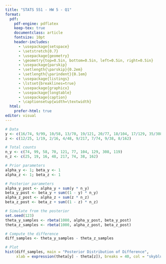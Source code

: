 ```yaml
---
title: "STATS 551 - HW 5 - Q1"
format: 
  pdf:
    pdf-engine: pdflatex
    keep-tex: true
    documentclass: article
    fontsize: 10pt  
    header-includes:
      - \usepackage{setspace}  
      - \setstretch{0.7}        
      - \usepackage{geometry}   
      - \geometry{top=0.5in, bottom=0.5in, left=0.5in, right=0.5in}  
      - \usepackage{parskip}     
      - \setlength{\parskip}{0.2em}  
      - \setlength{\parindent}{0.1em}
      - \usepackage{listings}
      - \lstset{breaklines=true}  
      - \usepackage{graphicx}    
      - \usepackage{longtable}    
      - \usepackage{caption}      
      - \captionsetup{width=\textwidth}
  html:
    prefer-html: true  
editor: visual
---
```


```r

# Data
y <- c(16/74, 9/99, 10/58, 13/70, 19/121, 20/77, 18/104, 17/129, 35/308, 55/119)
z <- c(12/25, 1/19, 2/16, 4/48, 9/217, 7/74, 9/38, 8/162)

# Total counts
n_y <- c(74, 99, 58, 70, 121, 77, 104, 129, 308, 119)
n_z <- c(25, 19, 16, 48, 217, 74, 38, 162)

# Prior parameters
alpha_y <- 1; beta_y <- 1
alpha_z <- 1; beta_z <- 1

# Posterior parameters
alpha_y_post <- alpha_y + sum(y * n_y)
beta_y_post <- beta_y + sum((1 - y) * n_y)
alpha_z_post <- alpha_z + sum(z * n_z)
beta_z_post <- beta_z + sum((1 - z) * n_z)

# Simulate from the posterior
set.seed(123)
theta_y_samples <- rbeta(1000, alpha_y_post, beta_y_post)
theta_z_samples <- rbeta(1000, alpha_z_post, beta_z_post)

# Compute the difference
diff_samples <- theta_y_samples - theta_z_samples

# Plot
hist(diff_samples, main = "Posterior Distribution of Difference",
     xlab = expression(theta[y] - theta[z]), breaks = 40, col = "skyblue")
```
